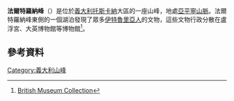 {{Infobox mountain
| name = Monte Falterona
| photo = <!-- 檔案不存在 File:Monte Falco.jpg -->
| photo_caption = View of Monte Falterona from the summit of Monte Falco
| photo_size = 
| photo_alt = 
| elevation_m   = 1654
| elevation_ref =
| prominence_m  =
| prominence_ref= 
| parent_peak = 
| range = 亞平寧山脈
| listing = 
| location = [[義大利|義大利]][[托斯卡納|托斯卡納]]
| map = Italy | region_code = IT
| map_alt = 
| map_caption = 
| map_size = 
| label_position = right
| lat_d  = 43 | lat_m  = 52 | lat_s  = | lat_NS  = N
| long_d = 11 | long_m = 42 | long_s = | long_EW = E
| source = GNS-enwiki
| coordinates_ref = 
| first_ascent = 
| easiest_route = 
}}
'''法爾特羅納峰'''（{{lang-it|Monte Falterona}}）是位於[[義大利|義大利]][[托斯卡納|托斯卡納]]大區的一座山峰，地處[[亞平寧山脈|亞平寧山脈]]。法爾特羅納峰東側的一個湖泊發現了眾多[[伊特魯里亞人|伊特魯里亞人]]的文物，這些文物行政分散在盧浮宮、大英博物館等博物館<ref>[http://www.britishmuseum.org/research/collection_online/search.aspx?place=34986&plaA=34986-3-1 British Museum Collection]</ref>。
==參考資料==
{{Reflist}}
[[Category:義大利山峰|Category:義大利山峰]]